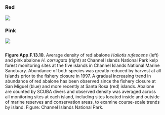 ## {.tabset}

### Red

![](../img/cinms_cr/App.F.13.10a.Haliotis_rufescens_CINP.jpg)

### Pink

![](../img/cinms_cr/App.F.13.10b.Haliotis_corrugata_CINP.jpg)

##

**Figure App.F.13.10.** Average density of red abalone _Haliotis rufescens_ (left) and pink abalone _H. corrugata_ (right) at Channel Islands National Park kelp forest monitoring sites at the five islands in Channel Islands National Marine Sanctuary. Abundance of both species was greatly reduced by harvest at all islands prior to the fishery closure in 1997. A gradual increasing trend in abundance of red abalone has been observed since the fishery closure at San Miguel (blue) and more recently at Santa Rosa (red) islands. Abalone are counted by SCUBA divers and observed density was averaged across all monitoring sites at each island, including sites located inside and outside of marine reserves and conservation areas, to examine course-scale trends by island. Figure: Channel Islands National Park.

